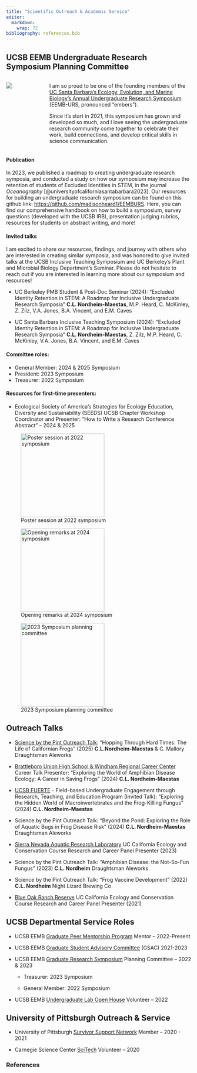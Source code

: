 ```yaml
---
title: "Scientific Outreach & Academic Service"
editor: 
  markdown: 
    wrap: 72
bibliography: references.bib
---
```


## UCSB EEMB Undergraduate Research Symposium Planning Committee

::: columns
::: {.column width="20%"}
![](images/URS_sticker_2024_whitebg.png){fig-alt="Logo for the EEMB-URS: a circle containing many animals and plants with the text EEMB URS 2024 at the top. Art by Bridget Vincent"}
:::

::: {.column width="80%"}
I am so proud to be one of the founding members of the [UC Santa
Barbara's Ecology, Evolution, and Marine Biology's Annual Undergraduate
Research Symposium](https://undergrad-symposium.eemb.ucsb.edu/)
(EEMB-URS, pronounced "embers").

Since it's start in 2021, this symposium has grown and developed so
much, and I love seeing the undergraduate research community come
together to celebrate their work, build connections, and develop
critical skills in science communication.
:::
:::

#### Publication

In 2023, we published a roadmap to creating undergraduate research
symposia, and conducted a study on how our symposium may increase the
retention of students of Excluded Identities in STEM, in the journal
*Oceanography* [@universityofcaliforniasantabarbara2023]. Our resources
for building an undergraduate research symposium can be found on this
github link: <https://github.com/madisonheard1/EEMBURS>. Here, you can
find our comprehensive handbook on how to build a symposium, survey
questions (developed with the UCSB IRB), presentation judging rubrics,
resources for students on abstract writing, and more!

#### Invited talks

I am excited to share our resources, findings, and journey with others
who are interested in creating similar symposia, and was honored to give
invited talks at the UCSB Inclusive Teaching Symposium and UC Berkeley's
Plant and Microbial Biology Department's Seminar. Please do not hesitate
to reach out if you are interested in learning more about our symposium
and resources!

-   UC Berkeley PMB Student & Post-Doc Seminar (2024): “Excluded
    Identity Retention in STEM: A Roadmap for Inclusive Undergraduate
    Research Symposia” **C.L. Nordheim-Maestas**, M.P. Heard, C.
    McKinley, Z. Zilz, V.A. Jones, B.A. Vincent, and E.M. Caves

-   UC Santa Barbara Inclusive Teaching Symposium (2024): “Excluded
    Identity Retention in STEM: A Roadmap for Inclusive Undergraduate
    Research Symposia” **C.L. Nordheim-Maestas**, Z. Zilz, M.P.
    Heard, C. McKinley, V.A. Jones, B.A. Vincent, and E.M. Caves

#### Committee roles:

-   General Member: 2024 & 2025 Symposium
-   President: 2023 Symposium
-   Treasurer: 2022 Symposium

#### Resources for first-time presenters:

-   Ecological Society of America’s Strategies for Ecology Education,
    Diversity and Sustainability (SEEDS) UCSB Chapter Workshop
    Coordinator and Presenter: “How to Write a Research Conference
    Abstract” – 2024 & 2025

::: {layout-ncol="3"}
![Poster session at 2022
symposium](images/EEMBURS_IMG_8757.jpeg){fig-alt="Outdoor poster session with lots of people presenting and discussing"
fig-align="center" width="6cm"}

![Opening remarks at 2024
symposium](images/EEMBURS_IMG_5378.jpeg){fig-alt="Auditorium with person speaking and a slide of the eemb-urs projected"
fig-align="center" width="6cm"}

![2023 Symposium planning
committee](images/EEMBURS_IMG_7240.jpeg){fig-alt="eight graduate students standing next to each other looking proud"
fig-align="center" width="6cm"}
:::

## Outreach Talks

-   [Science by the Pint Outreach Talk](https://www.draughtsmenaleworks.com/events/science-by-the-pint-2-ym8cy): “Hopping Through Hard Times: The Life of Californian 
    Frogs” (2025) **C.L.Nordheim-Maestas** & C. Mallory Draughtsman Aleworks

-   [Brattleboro Union High School & Windham Regional Career
    Center](https://www.wrccvt.com/) Career Talk Presenter: “Exploring
    the World of Amphibian Disease Ecology: A Career in Saving
    Frogs” (2024) **C.L. Nordheim-Maestas**

-   [UCSB FUERTE](https://fuerte.eemb.ucsb.edu/) - Field-based
    Undergraduate Engagement through Research, Teaching, and Education
    Program (Invited Talk): “Exploring the Hidden World of
    Macroinvertebrates and the Frog-Killing Fungus” (2024) **C.L.
    Nordheim-Maestas**

-   Science by the Pint Outreach Talk: “Beyond the Pond: Exploring the
    Role of Aquatic Bugs in Frog Disease Risk” (2024) **C.L. Nordheim-Maestas** Draughtsman             Aleworks

-   [Sierra Nevada Aquatic Research
    Laboratory](https://ucnrs.org/reserves/sierra-nevada-aquatic-research-laboratory/)
    UC California Ecology and Conservation Course Research and Career
    Panel Presenter (2023)

-   Science by the Pint Outreach Talk: “Amphibian Disease: the
    Not-So-Fun Fungus” (2023) **C.L. Nordheim** Draughtsman Aleworks

-   Science by the Pint Outreach Talk: “Frog Vaccine Development” (2022)
    **C.L. Nordheim** Night Lizard Brewing Co

-   [Blue Oak Ranch
    Reserve](https://ucnrs.org/reserves/blue-oak-ranch-reserve/) UC
    California Ecology and Conservation Course Research and Career Panel
    Presenter (2021)

## UCSB Departmental Service Roles

-   UCSB EEMB [Graduate Peer Mentorship
    Program](https://www.eembdeiw.com/projects/peer-mentorship) Mentor –
    2022-Present

-   UCSB EEMB [Graduate Student Advisory
    Committee](https://gsac.eemb.ucsb.edu/) (GSAC) 2021-2023

-   UCSB EEMB [Graduate Research
    Symposium](https://grad-symposium.eemb.ucsb.edu/) Planning Committee
    – 2022 & 2023

    -   Treasurer: 2023 Symposium

    -   General Member: 2022 Symposium

-   UCSB EEMB [Undergraduate Lab Open
    House](https://gsac.eemb.ucsb.edu/news) Volunteer – 2022

## University of Pittsburgh Outreach & Service

-   University of Pittsburgh [Survivor Support
    Network](https://www.diversity.pitt.edu/survivor-support-network)
    Member – 2020 - 2021

-   Carnegie Science Center
    [SciTech](https://carnegiesciencecenter.org/groups-and-schools/scitech/)
    Volunteer – 2020

### References

::: {#refs}
:::
